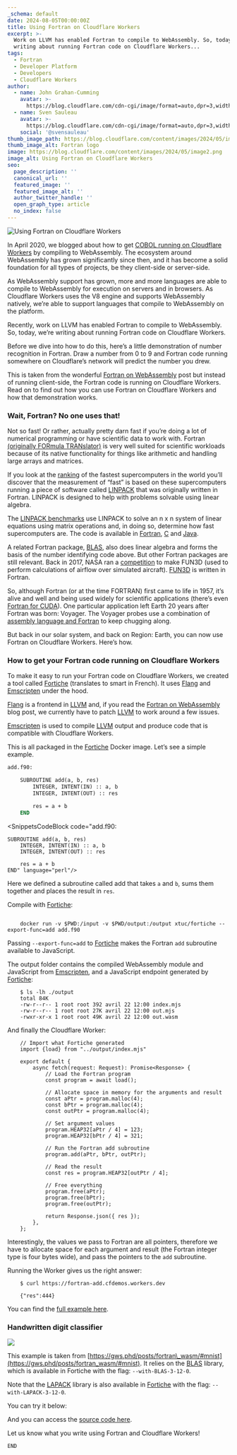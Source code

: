 ```yaml
---
_schema: default
date: 2024-08-05T00:00:00Z
title: Using Fortran on Cloudflare Workers
excerpt: >-
  Work on LLVM has enabled Fortran to compile to WebAssembly. So, today, we’re
  writing about running Fortran code on Cloudflare Workers...
tags:
  - Fortran
  - Developer Platform
  - Developers
  - Cloudflare Workers
author:
  - name: John Grahan-Cumming
    avatar: >-
      https://blog.cloudflare.com/cdn-cgi/image/format=auto,dpr=3,width=64,height=64/https://blog.cloudflare.com/content/images/2017/03/url-2.jpg
  - name: Sven Sauleau
    avatar: >-
      https://blog.cloudflare.com/cdn-cgi/image/format=auto,dpr=3,width=64,height=64/https://blog-cloudflare-com-assets.storage.googleapis.com/2020/09/7cBY6-H7_400x400--1-.jpg
    social: '@svensauleau'
thumb_image_path: https://blog.cloudflare.com/content/images/2024/05/image2.png
thumb_image_alt: Fortran logo
image: https://blog.cloudflare.com/content/images/2024/05/image2.png
image_alt: Using Fortran on Cloudflare Workers
seo:
  page_description: ''
  canonical_url: ''
  featured_image: ''
  featured_image_alt: ''
  author_twitter_handle: ''
  open_graph_type: article
  no_index: false
---
```

![Using Fortran on Cloudflare Workers](https://blog.cloudflare.com/content/images/2024/05/image2.png)

In April 2020, we blogged about how to get [COBOL running on Cloudflare Workers](https://blog.cloudflare.com/cloudflare-workers-now-support-cobol) by compiling to WebAssembly. The ecosystem around WebAssembly has grown significantly since then, and it has become a solid foundation for all types of projects, be they client-side or server-side.

As WebAssembly support has grown, more and more languages are able to compile to WebAssembly for execution on servers and in browsers. As Cloudflare Workers uses the V8 engine and supports WebAssembly natively, we’re able to support languages that compile to WebAssembly on the platform.

Recently, work on LLVM has enabled Fortran to compile to WebAssembly. So, today, we’re writing about running Fortran code on Cloudflare Workers.

Before we dive into how to do this, here’s a little demonstration of number recognition in Fortran. Draw a number from 0 to 9 and Fortran code running somewhere on Cloudflare’s network will predict the number you drew.

This is taken from the wonderful [Fortran on WebAssembly](https://gws.phd/posts/fortran_wasm/) post but instead of running client-side, the Fortran code is running on Cloudflare Workers. Read on to find out how you can use Fortran on Cloudflare Workers and how that demonstration works.

### Wait, Fortran? No one uses that!

Not so fast! Or rather, actually pretty darn fast if you’re doing a lot of numerical programming or have scientific data to work with. Fortran [(originally FORmula TRANslator)](https://en.wikipedia.org/wiki/Fortran#Naming) is very well suited for scientific workloads because of its native functionality for things like arithmetic and handling large arrays and matrices.

If you look at the [ranking](https://en.wikipedia.org/wiki/TOP500) of the fastest supercomputers in the world you’ll discover that the measurement of “fast” is based on these supercomputers running a piece of software called [LINPACK](https://en.wikipedia.org/wiki/LINPACK) that was originally written in Fortran. LINPACK is designed to help with problems solvable using linear algebra.

The [LINPACK benchmarks](https://en.wikipedia.org/wiki/LINPACK_benchmarks) use LINPACK to solve an n x n system of linear equations using matrix operations and, in doing so, determine how fast supercomputers are. The code is available in [Fortran](https://www.netlib.org/benchmark/linpackd), [C](https://www.netlib.org/benchmark/linpackc) and [Java](https://www.netlib.org/benchmark/linpackjava/).

A related Fortran package, [BLAS](https://www.netlib.org/blas/), also does linear algebra and forms the basis of the number identifying code above. But other Fortran packages are still relevant. Back in 2017, NASA ran a [competition](https://www.bbc.com/news/technology-39803425) to make FUN3D (used to perform calculations of airflow over simulated aircraft). [FUN3D](https://fun3d.larc.nasa.gov/) is written in Fortran.

So, although Fortran (or at the time FORTRAN) first came to life in 1957, it’s alive and well and being used widely for scientific applications (there’s even [Fortran for CUDA](https://developer.nvidia.com/cuda-fortran)). One particular application left Earth 20 years after Fortran was born: Voyager. The Voyager probes use a combination of [assembly language and Fortran](https://www.popularmechanics.com/space/a17991/voyager-1-voyager-2-retiring-engineer/) to keep chugging along.

But back in our solar system, and back on Region: Earth, you can now use Fortran on Cloudflare Workers. Here’s how.

### How to get your Fortran code running on Cloudflare Workers

To make it easy to run your Fortran code on Cloudflare Workers, we created a tool called [Fortiche](https://github.com/cloudflare/fortiche) (translates to smart in French). It uses [Flang](https://flang.llvm.org/docs/) and [Emscripten](https://emscripten.org) under the hood.

[Flang](https://flang.llvm.org/docs/) is a frontend in [LLVM](https://en.wikipedia.org/wiki/LLVM) and, if you read the [Fortran on WebAssembly](https://gws.phd/posts/fortran_wasm/) blog post, we currently have to patch [LLVM](https://en.wikipedia.org/wiki/LLVM) to work around a few issues.

[Emscripten](https://emscripten.org) is used to compile [LLVM](https://en.wikipedia.org/wiki/LLVM) output and produce code that is compatible with Cloudflare Workers.

This is all packaged in the [Fortiche](https://github.com/cloudflare/fortiche) Docker image. Let’s see a simple example.

```perl
add.f90:

    SUBROUTINE add(a, b, res)
        INTEGER, INTENT(IN) :: a, b
        INTEGER, INTENT(OUT) :: res

        res = a + b
    END
```

<SnippetsCodeBlock code="add.f90:

    SUBROUTINE add(a, b, res)
        INTEGER, INTENT(IN) :: a, b
        INTEGER, INTENT(OUT) :: res

        res = a + b
    END" language="perl"/>

Here we defined a subroutine called add that takes `a` and `b`, sums them together and places the result in `res`.

Compile with [Fortiche](https://github.com/cloudflare/fortiche):

```

    docker run -v $PWD:/input -v $PWD/output:/output xtuc/fortiche --export-func=add add.f90
```

Passing `--export-func=add` to [Fortiche](https://github.com/cloudflare/fortiche) makes the Fortran `add` subroutine available to JavaScript.

The output folder contains the compiled WebAssembly module and JavaScript from [Emscripten](https://emscripten.org), and a JavaScript endpoint generated by [Fortiche](https://github.com/cloudflare/fortiche):

```
    $ ls -lh ./output
    total 84K
    -rw-r--r-- 1 root root 392 avril 22 12:00 index.mjs
    -rw-r--r-- 1 root root 27K avril 22 12:00 out.mjs
    -rwxr-xr-x 1 root root 49K avril 22 12:00 out.wasm
```

And finally the Cloudflare Worker:

```
    // Import what Fortiche generated
    import {load} from "../output/index.mjs"

    export default {
        async fetch(request: Request): Promise<Response> {
            // Load the Fortran program
            const program = await load();

            // Allocate space in memory for the arguments and result
            const aPtr = program.malloc(4);
            const bPtr = program.malloc(4);
            const outPtr = program.malloc(4);

            // Set argument values
            program.HEAP32[aPtr / 4] = 123;
            program.HEAP32[bPtr / 4] = 321;

            // Run the Fortran add subroutine
            program.add(aPtr, bPtr, outPtr);

            // Read the result
            const res = program.HEAP32[outPtr / 4];

            // Free everything
            program.free(aPtr);
            program.free(bPtr);
            program.free(outPtr);

            return Response.json({ res });
        },
    };
```

Interestingly, the values we pass to Fortran are all pointers, therefore we have to allocate space for each argument and result (the Fortran integer type is four bytes wide), and pass the pointers to the `add` subroutine.

Running the Worker gives us the right answer:

```
    $ curl https://fortran-add.cfdemos.workers.dev

    {"res":444}
```

You can find the [full example here](https://github.com/cloudflare/fortiche/tree/main/examples/add).

### Handwritten digit classifier

![](https://blog.cloudflare.com/content/images/2024/05/image1-2.png)

This example is taken from [https://gws.phd/posts/fortran\_wasm/#mnist](https://gws.phd/posts/fortran_wasm/#mnist). It relies on the [BLAS](https://www.netlib.org/blas/) library, which is available in Fortiche with the flag: `--with-BLAS-3-12-0`.

Note that the [LAPACK](https://en.wikipedia.org/wiki/LAPACK) library is also available in [Fortiche](https://github.com/cloudflare/fortiche) with the flag: `--with-LAPACK-3-12-0`.

You can try it below:

And you can access the [source code here](https://github.com/cloudflare/fortiche/tree/main/examples/handwritten-digit-classifier).

Let us know what you write using Fortran and Cloudflare Workers!

`END`